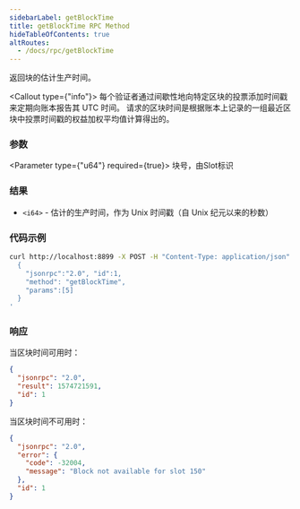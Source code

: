 ```yaml
---
sidebarLabel: getBlockTime
title: getBlockTime RPC Method
hideTableOfContents: true
altRoutes:
  - /docs/rpc/getBlockTime
---
```


返回块的估计生产时间。

<Callout type={"info"}>
  每个验证者通过间歇性地向特定区块的投票添加时间戳来定期向账本报告其 UTC 时间。
  请求的区块时间是根据账本上记录的一组最近区块中投票时间戳的权益加权平均值计算得出的。
</Callout>

<DocSideBySide>

<DocLeftSide>

### 参数

<Parameter type={"u64"} required={true}>
  块号，由Slot标识
</Parameter>

### 结果

- `<i64>` - 估计的生产时间，作为 Unix 时间戳（自 Unix 纪元以来的秒数）

</DocLeftSide>

<DocRightSide>

### 代码示例

```bash
curl http://localhost:8899 -X POST -H "Content-Type: application/json" -d '
  {
    "jsonrpc":"2.0", "id":1,
    "method": "getBlockTime",
    "params":[5]
  }
'
```

### 响应

当区块时间可用时：

```json
{
  "jsonrpc": "2.0",
  "result": 1574721591,
  "id": 1
}
```

当区块时间不可用时：

```json
{
  "jsonrpc": "2.0",
  "error": {
    "code": -32004,
    "message": "Block not available for slot 150"
  },
  "id": 1
}
```

</DocRightSide>
</DocSideBySide>
